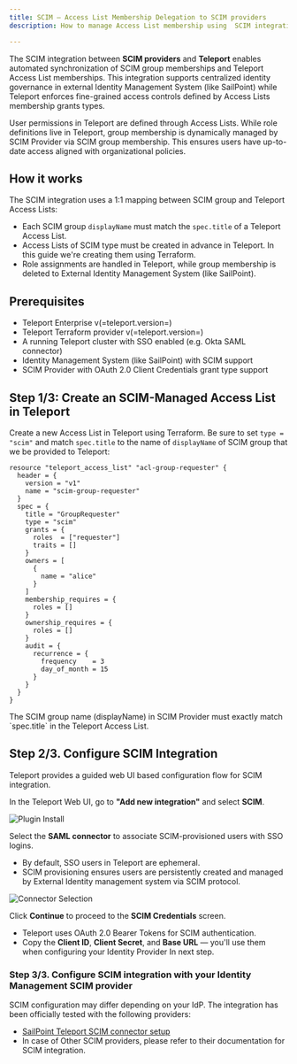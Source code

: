 ```yaml
---
title: SCIM – Access List Membership Delegation to SCIM providers
description: How to manage Access List membership using  SCIM integration

---
```


The SCIM integration between **SCIM providers** and **Teleport** enables automated
synchronization of SCIM group memberships and Teleport Access List memberships.
This integration supports centralized identity governance in
external Identity Management System (like SailPoint) while Teleport enforces
fine-grained access controls defined by Access Lists membership grants types.

User permissions in Teleport are defined through Access Lists. While role definitions
live in Teleport, group membership is dynamically managed by SCIM Provider via SCIM group
membership. This ensures users have up-to-date access aligned with organizational
policies.

## How it works

The SCIM integration uses a 1:1 mapping between SCIM group and Teleport
Access Lists:

- Each SCIM group `displayName` must match the `spec.title` of a Teleport
Access List.
- Access Lists of SCIM type must be created in advance in Teleport. In this guide we're creating them using Terraform.
- Role assignments are handled in Teleport, while group membership is deleted to External Identity Management System (like SailPoint).

## Prerequisites
- Teleport Enterprise v(=teleport.version=)
- Teleport Terraform provider v(=teleport.version=)
- A running Teleport cluster with SSO enabled (e.g. Okta SAML connector)
- Identity Management System (like SailPoint) with SCIM support
- SCIM Provider with OAuth 2.0 Client Credentials grant type support

## Step 1/3: Create an SCIM-Managed Access List in Teleport

Create a new Access List in Teleport using Terraform. Be sure to set `type = "scim"`
and match `spec.title` to the name of `displayName` of  SCIM group that we be provided to Teleport:


```hcl
resource "teleport_access_list" "acl-group-requester" {
  header = {
    version = "v1"
    name = "scim-group-requester"
  }
  spec = {
    title = "GroupRequester"
    type = "scim"
    grants = {
      roles  = ["requester"]
      traits = []
    }
    owners = [
      {
        name = "alice"
      }
    ]
    membership_requires = {
      roles = []
    }
    ownership_requires = {
      roles = []
    }
    audit = {
      recurrence = {
        frequency    = 3
        day_of_month = 15
      }
    }
  }
}
```

<Admonition type="info">
    The SCIM group name (displayName) in SCIM Provider must exactly match
    `spec.title` in the Teleport Access List.
</Admonition>


## Step 2/3. Configure SCIM Integration
Teleport provides a guided web UI based configuration flow for SCIM integration.

In the Teleport Web UI, go to **"Add new integration"** and select **SCIM**.

![Plugin Install](../../../../../img/sailpoint/plugin-install.png)


Select the **SAML connector** to associate SCIM-provisioned users with SSO logins.

- By default, SSO users in Teleport are ephemeral.
- SCIM provisioning ensures users are persistently created and managed by External Identity management system via SCIM protocol.

![Connector Selection](../../../../../img/sailpoint/plugin-connector.png)


Click **Continue** to proceed to the **SCIM Credentials** screen.

- Teleport uses OAuth 2.0 Bearer Tokens for SCIM authentication.
- Copy the **Client ID**, **Client Secret**, and **Base URL** — you'll use them
  when configuring your Identity Provider In next step.

### Step 3/3. Configure SCIM integration with your Identity Management SCIM provider

SCIM configuration may differ depending on your IdP. The integration has been officially tested with the following providers:

- [SailPoint Teleport SCIM connector setup](./sailpoint.mdx)
- In case of Other SCIM providers, please refer to their documentation for SCIM integration.
